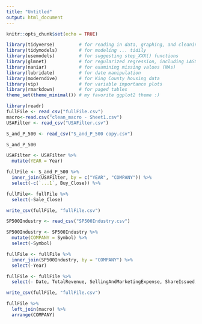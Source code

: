 ```yaml
---
title: "Untitled"
output: html_document
---
```


```r
knitr::opts_chunk$set(echo = TRUE)
```

```r
library(tidyverse)         # for reading in data, graphing, and cleaning
library(tidymodels)        # for modeling ... tidily
library(usemodels)         # for suggesting step_XXX() functions
library(glmnet)            # for regularized regression, including LASSO
library(naniar)            # for examining missing values (NAs)
library(lubridate)         # for date manipulation
library(moderndive)        # for King County housing data
library(vip)               # for variable importance plots
library(rmarkdown)         # for paged tables
theme_set(theme_minimal()) # my favorite ggplot2 theme :)
```

```r
library(readr)
fullFile <- read_csv("fullFile.csv")
macro<-read.csv("clean_macro - Sheet1.csv")
USAFilter <- read_csv("USAFilter.csv")
```

```r
S_and_P_500 <- read_csv("S_and_P_500 copy.csv")
```

```r
S_and_P_500
```

```r
USAFilter <- USAFilter %>% 
  mutate(YEAR = Year)
```

```r
fullFile <- S_and_P_500 %>% 
  inner_join(USAFilter, by = c("YEAR", "COMPANY")) %>% 
  select(-c(`...1`, Buy_Close)) %>% 
```

```r
fullFile<- fullFile %>% 
  select(-Sale_Close)
```

```r
write_csv(fullFile, "fullFile.csv")
```

```r
SP500Industry <- read_csv("SP500Industry.csv")

SP500Industry <- SP500Industry %>% 
  mutate(COMPANY = Symbol) %>% 
  select(-Symbol)
```

```r
fullFile <- fullFile %>% 
  inner_join(SP500Industry, by = "COMPANY") %>% 
  select(-Year)
```

```r
fullFile <- fullFile %>% 
  select(- Date, TotalRevenue, SellingAndMarketingExpense, ShareIssued, Name.y, Sector.y, AccountsReceivable, CashAndCashEquivalents, Inventory, NetIncome)
```

```r
write_csv(fullFile, "fullFile.csv")
```


```r
fullFile %>% 
  left_join(macro) %>% 
  arrange(COMPANY)
```








